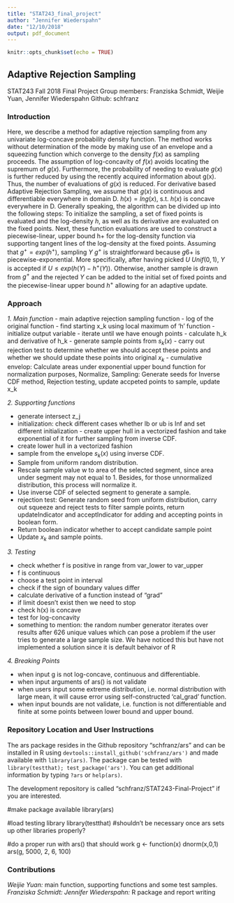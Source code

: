 ```yaml
---
title: "STAT243_final_project"
author: "Jennifer Wiederspahn"
date: "12/10/2018"
output: pdf_document
---
```


```r
knitr::opts_chunk$set(echo = TRUE)
```

## Adaptive Rejection Sampling

STAT243 Fall 2018 Final Project
Group members: Franziska Schmidt, Weijie Yuan, Jennifer Wiederspahn
Github: schfranz

### Introduction 

Here, we describe a method for adaptive rejection sampling from any univariate log-concave probability density function. The method works without determination of the mode by making use of an envelope and a squeezing function which converge to the density $f(x)$ as sampling proceeds. The assumption of log-concavity of $f(x)$ avoids locating the supremum of $g(x)$. Furthermore, the probability of needing to evaluate $g(x)$ is further reduced by using the recently acquired information about g(x). Thus, the number of evaluations of $g(x)$ is reduced. For derivative based Adaptive Rejection Sampling, we assume that $g(x)$ is continuous and differentiable everywhere in domain D. $h(x) = ln g(x)$, s.t. $h(x)$ is concave everywhere in D. 
Generally speaking, the algorithm can be divided up into the following steps: To initialize the sampling,  a set of fixed points is evaluated and the log-density $h$, as well as its derivative are evaluated on the fixed points. Next, these function evaluations are used to construct a piecewise-linear, upper bound h+ for the log-density function via supporting tangent lines of the log-density at the fixed points. Assuming that $g^{+} = exp(h^{+})$, sampling $Y ~ g^{+}$ is straightforward because $g6{+}$ is piecewise-exponential. More specifically, after having picked $U ~ Unif(0,1)$, $Y$ is accepted if $U \leq exp(h(Y) - h^{+}(Y))$. Otherwise, another sample is drawn from $g^{+}$ and the rejected $Y$ can be added to the initial set of fixed points and the piecewise-linear upper bound $h^{+}$ allowing for an adaptive update. 


### Approach 


*1. Main function*
- main adaptive rejection sampling function
- log of the original function
- find starting x_k using local maximum of 'h' function
- initialize output variable
- iterate until we have enough points
- calculate h_k and derivative of h_k
- generate sample points from $s_k(x)$
- carry out rejection test to determine whether we should accept these points and whether we should update these points into original $x_k$
- cumulative envelop: Calculate areas under exponential upper bound function for normalization purposes, Normalize, Sampling: Generate seeds for Inverse CDF method, Rejection testing, update accpeted points to sample, update x_k

*2. Supporting functions* 

- generate intersect z_j
- initialization: check different cases whether lb or ub is Inf and set different initialization - create upper hull in a vectorized fashion and take exponential of it for further sampling from inverse CDF.
- create lower hull in a vectorized fashion
- sample from the envelope $s_k(x)$ using inverse CDF.
- Sample from uniform random distribution.
- Rescale sample value w to area of the selected segment, since area under segment may not equal to 1. Besides, for those unnormalized distribution, this process will normalize it.
- Use inverse CDF of selected segment to generate a sample.
- rejection test: Generate random seed from uniform distribution, carry out squeeze and reject tests to filter sample points, return updateIndicator and acceptIndicator for adding and accepting points in boolean form.
- Return boolean indicator whether to accept candidate sample point
- Update $x_k$ and sample points.

*3. Testing*

- check whether f is positive in range from var_lower to var_upper
- f is continuous
- choose a test point in interval
- check if the sign of boundary values differ
- calculate derivative of a function instead of "grad"
- if limit doesn't exist then we need to stop
- check h(x) is concave
- test for log-concavity
- something to mention: the random number generator iterates over results after 626 unique values which can pose a problem if the user tries to generate a large sample size. We have noticed this but have not implemented a solution since it is default behaivor of R

*4. Breaking Points*

- when input g is not log-concave, continuous and differentiable.
- when input arguments of ars() is not validate
- when users input some extreme distribution, i.e. normal distribution with large mean, it will cause error using self-constructed 'cal_grad' function.
- when input bounds are not validate, i.e. function is not differentiable and finite at some points between lower bound and upper bound.


### Repository Location and User Instructions

The ars package resides in the Github repository "schfranz/ars" and can be installed in R using `devtools::install_github('schfranz/ars')` and made available with `library(ars)`. The package can be tested with `library(testthat); test_package('ars')`. You can get additional information by typing `?ars` or `help(ars)`.

The development repository is called "schfranz/STAT243-Final-Project" if you are interested.

#make package available
library(ars)

#load testing library
library(testthat) #shouldn't be necessary once ars sets up other libraries properly?


#do a proper run with ars() that should work
g <- function(x) dnorm(x,0,1)
ars(g, 5000, 2, 6, 100)


### Contributions

*Weijie Yuan:* main function, supporting functions and some test samples.
*Franziska Schmidt:*
*Jennifer Wiederspahn:* R package and report writing

